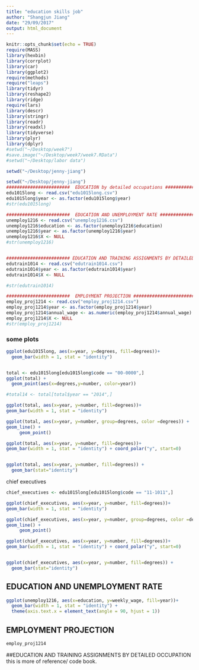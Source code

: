 ```yaml
---
title: "education skills job"
author: "Shangjun Jiang"
date: "29/09/2017"
output: html_document
---
```


```r
knitr::opts_chunk$set(echo = TRUE)
require(MASS)
library(hexbin)
library(corrplot)
library(car)
library(ggplot2)
require(methods)
require("leaps")
library(tidyr)
library(reshape2)
library(ridge)
require(lars)
library(descr)
library(stringr)
library(readr)
library(readxl)
library(tidyverse)
library(plyr)
library(dplyr)
#setwd("~/Desktop/week7")
#save.image("~/Desktop/week7/week7.RData")
#setwd("~/Desktop/labor data")

setwd("~/Desktop/jenny-jiang")
```


```r
setwd("~/Desktop/jenny-jiang")
########################  EDUCATION by detailed occupations ########################  
edu1015long <- read.csv("edu1015long.csv")
edu1015long$year <- as.factor(edu1015long$year)
#str(edu1015long)

########################  EDUCATION AND UNEMPLOYMENT RATE ########################  
unemploy1216 <- read.csv("unemploy1216.csv")
unemploy1216$education <- as.factor(unemploy1216$education)
unemploy1216$year <- as.factor(unemploy1216$year)
unemploy1216$X <- NULL
#str(unemploy1216)


######################## EDUCATION AND TRAINING ASSIGNMENTS BY DETAILED OCCUPATION ##################
edutrain1014 <- read.csv("edutrain1014.csv")
edutrain1014$year <- as.factor(edutrain1014$year)
edutrain1014$X <- NULL

#str(edutrain1014)

########################  EMPLOYMENT PROJECTION ########################
employ_proj1214 <- read.csv("employ_proj1214.csv")
employ_proj1214$year <- as.factor(employ_proj1214$year)
employ_proj1214$annual_wage <- as.numeric(employ_proj1214$annual_wage)
employ_proj1214$X <- NULL
#str(employ_proj1214)


```

### some plots 
```r


ggplot(edu1015long, aes(x=year, y=degrees, fill=degrees))+
  geom_bar(width = 1, stat = "identity")


total <- edu1015long[edu1015long$code == "00-0000",]
ggplot(total) +
  geom_point(aes(x=degrees,y=number, color=year))

#total14 <- total[total$year == "2014",]

ggplot(total, aes(x=year, y=number, fill=degrees))+
geom_bar(width = 1, stat = "identity")

ggplot(total, aes(x=year, y=number, group=degrees, color =degrees)) +
geom_line() +
     geom_point() 

ggplot(total, aes(x=year, y=number, fill=degrees))+
geom_bar(width = 1, stat = "identity") + coord_polar("y", start=0)


ggplot(total, aes(x=year, y=number, fill=degrees)) + 
  geom_bar(stat="identity")


```

chief executives

```r


chief_executives <- edu1015long[edu1015long$code == "11-1011",]

ggplot(chief_executives, aes(x=year, y=number, fill=degrees))+
geom_bar(width = 1, stat = "identity")

ggplot(chief_executives, aes(x=year, y=number, group=degrees, color =degrees)) +
geom_line() +
     geom_point() 

ggplot(chief_executives, aes(x=year, y=number, fill=degrees))+
geom_bar(width = 1, stat = "identity") + coord_polar("y", start=0)


ggplot(chief_executives, aes(x=year, y=number, fill=degrees)) + 
  geom_bar(stat="identity")

```



## EDUCATION AND UNEMPLOYMENT RATE
```r
ggplot(unemploy1216, aes(x=education, y=weekly_wage, fill=year))+
  geom_bar(width = 1, stat = "identity") +
  theme(axis.text.x = element_text(angle = 90, hjust = 1))


```


## EMPLOYMENT PROJECTION


```r
employ_proj1214


```



##EDUCATION AND TRAINING ASSIGNMENTS BY DETAILED OCCUPATION
this is more of reference/ code book. 
 
```r

```






